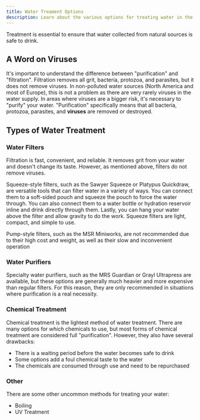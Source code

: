```yaml
---
title: Water Treament Options
description: Learn about the various options for treating water in the backcountry
---
```


Treatment is essential to ensure that water collected from natural sources is safe to drink.

## A Word on Viruses

It's important to understand the difference between "purification" and "filtration". Filtration removes all grit, bacteria, protozoa, and parasites,
but it does not remove viruses. In non-polluted water sources (North America and most of Europe), this is not a problem as there are very rarely viruses
in the water supply. In areas where viruses are a bigger risk, it's necessary to "purify" your water. "Purification" specifically means that all bacteria, protozoa, parasites, and **viruses**
are removed or destroyed.

## Types of Water Treatment

### Water Filters

Filtration is fast, convenient, and reliable. It removes grit from your water and doesn't change its taste. However, as mentioned above, filters do not remove viruses.

Squeeze-style filters, such as the Sawyer Squeeze or Platypus Quickdraw, are versatile tools that can filter water in a variety of ways. You can connect them to a soft-sided pouch and squeeze the pouch to force the water through.
You can also connect them to a water bottle or hydration reservoir inline and drink directly through them. Lastly, you can hang your water above the filter and allow gravity to do the work.
Squeeze filters are light, compact, and simple to use.

Pump-style filters, such as the MSR Miniworks, are not recommended due to their high cost and weight, as well as their slow and inconvenient operation

### Water Purifiers

Specialty water purifiers, such as the MRS Guardian or Grayl Ultrapress are available, but these options are generally much heavier and more expensive than regular filters.
For this reason, they are only recommended in situations where purification is a real necessity.

### Chemical Treatment

Chemical treatment is the lightest method of water treatment. There are many options for *which* chemicals to use, but most forms of chemical treatment are considered full "purification".
However, they also have several drawbacks:

-	There is a waiting period before the water becomes safe to drink
-	Some options add a foul chemical taste to the water
-	The chemicals are consumed through use and need to be repurchased

### Other

There are some other uncommon methods for treating your water:

-	Boiling
-	UV Treatment